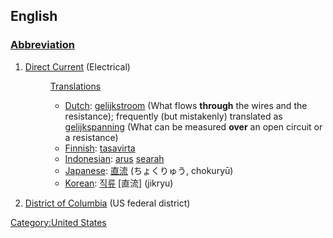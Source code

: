 ==English==
[[Category:United States]]
===[[Wiktionary:List of acronyms and abbreviations|Abbreviation]]===
#[[Direct Current]] (Electrical)
#:[[Translation]]s
#:*[[Dutch]]: [[gelijkstroom]] (What flows '''through''' the wires and the resistance); frequently (but mistakenly) translated as [[gelijkspanning]] (What can be measured '''over''' an open circuit or a resistance)
#:*[[Finnish]]: [[tasavirta]]
#:*[[Indonesian]]: [[arus]] [[arah|searah]]
#:*[[Japanese]]: [[直流]] (ちょくりゅう, chokuryū)
#:*[[Korean]]: [[직류]] [直流] (jikryu)
#[[District of Columbia]] (US federal district)